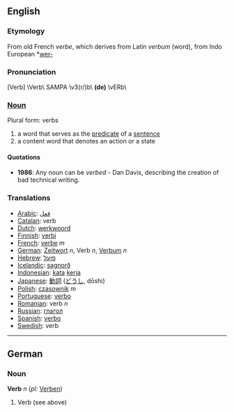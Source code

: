 ==English==
===Etymology===
From old French ''verbe'', which derives from Latin ''verbum'' (word), from Indo European *[[wer-]]
===Pronunciation===
[Verb] \Verb\ SAMPA \v3(r/)b\ '''(de)''' \vERb\
===[[Noun]]===
Plural form: verbs
# a word that serves as the [[predicate]] of a [[sentence]]
# a content word that denotes an action or a state

====Quotations====
* '''1986''': Any noun can be ''verbed'' - Dan Davis, describing the creation of bad technical writing.

===Translations===
*[[Arabic]]: [[فعل]]
*[[Catalan]]: verb
*[[Dutch]]: [[werkwoord]]
*[[Finnish]]: [[verbi]]
*[[French]]: [[verbe]] ''m''
*[[German]]: [[Zeitwort]] ''n'', Verb ''n'', [[Verbum]] ''n''
*[[Hebrew]]: [[פועל]]
*[[Icelandic]]: [[sagnorð]]
*[[Indonesian]]: [[kata]] [[kerja]]
*[[Japanese]]: [[動詞]] ([[どうし]], dōshi)
*[[Polish]]: [[czasownik]] ''m''
*[[Portuguese]]: [[verbo]]
*[[Romanian]]: verb ''n''
*[[Russian]]: [[глагол]]
*[[Spanish]]: [[verbo]]
*[[Swedish]]: verb

----

==German==
===Noun===
'''Verb''' ''n'' (''pl:'' [[Verben]])

# Verb (see above)